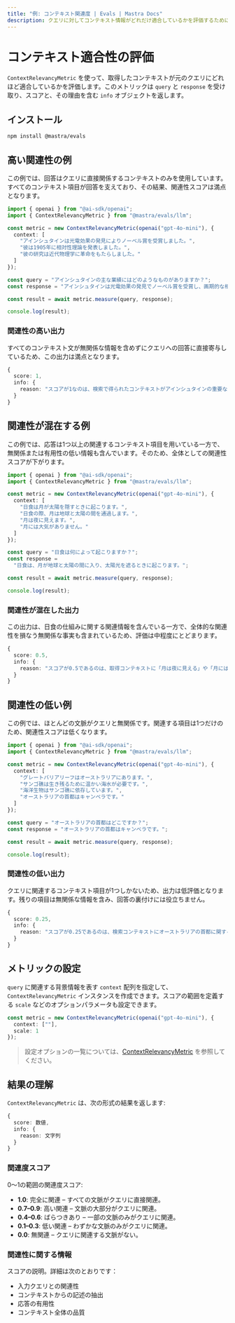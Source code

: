 ```yaml
---
title: "例: コンテキスト関連度 | Evals | Mastra Docs"
description: クエリに対してコンテキスト情報がどれだけ適合しているかを評価するために、コンテキスト関連度メトリックを用いる例。
---
```




# コンテキスト適合性の評価

<ScorerCallout />

`ContextRelevancyMetric` を使って、取得したコンテキストが元のクエリにどれほど適合しているかを評価します。このメトリックは `query` と `response` を受け取り、スコアと、その理由を含む `info` オブジェクトを返します。

## インストール

```bash copy
npm install @mastra/evals
```


## 高い関連性の例

この例では、回答はクエリに直接関係するコンテキストのみを使用しています。すべてのコンテキスト項目が回答を支えており、その結果、関連性スコアは満点となります。

```typescript filename="src/example-high-context-relevancy.ts" showLineNumbers copy
import { openai } from "@ai-sdk/openai";
import { ContextRelevancyMetric } from "@mastra/evals/llm";

const metric = new ContextRelevancyMetric(openai("gpt-4o-mini"), {
  context: [
    "アインシュタインは光電効果の発見によりノーベル賞を受賞しました。",
    "彼は1905年に相対性理論を発表しました。",
    "彼の研究は近代物理学に革命をもたらしました。"
  ]
});

const query = "アインシュタインの主な業績にはどのようなものがありますか？";
const response = "アインシュタインは光電効果の発見でノーベル賞を受賞し、画期的な相対性理論を発表しました。";

const result = await metric.measure(query, response);

console.log(result);
```


### 関連性の高い出力

すべてのコンテキスト文が無関係な情報を含めずにクエリへの回答に直接寄与しているため、この出力は満点となります。

```typescript
{
  score: 1,
  info: {
    reason: "スコアが1なのは、検索で得られたコンテキストがアインシュタインの重要な業績を強調し、入力に直接対応していて、完全に関連しているためです。"
  }
}
```


## 関連性が混在する例

この例では、応答は1つ以上の関連するコンテキスト項目を用いている一方で、無関係または有用性の低い情報も含んでいます。そのため、全体としての関連性スコアが下がります。

```typescript filename="src/example-mixed-context-relevancy.ts" showLineNumbers copy
import { openai } from "@ai-sdk/openai";
import { ContextRelevancyMetric } from "@mastra/evals/llm";

const metric = new ContextRelevancyMetric(openai("gpt-4o-mini"), {
  context: [
    "日食は月が太陽を隠すときに起こります。",
    "日食の際、月は地球と太陽の間を通過します。",
    "月は夜に見えます。",
    "月には大気がありません。"
  ]
});

const query = "日食は何によって起こりますか？";
const response =
  "日食は、月が地球と太陽の間に入り、太陽光を遮るときに起こります。";

const result = await metric.measure(query, response);

console.log(result);
```


### 関連性が混在した出力

この出力は、日食の仕組みに関する関連情報を含んでいる一方で、全体的な関連性を損なう無関係な事実も含まれているため、評価は中程度にとどまります。

```typescript
{
  score: 0.5,
  info: {
    reason: "スコアが0.5であるのは、取得コンテキストに「月は夜に見える」や「月には大気がない」といった入力に無関係な記述が含まれており、日食の原因の説明になっていないためです。関連性のある情報が不足していることから、コンテキストの関連性スコアが大きく低下しています。"
  }
}
```


## 関連性の低い例

この例では、ほとんどの文脈がクエリと無関係です。関連する項目は1つだけのため、関連性スコアは低くなります。

```typescript filename="src/example-low-context-relevancy.ts" showLineNumbers copy
import { openai } from "@ai-sdk/openai";
import { ContextRelevancyMetric } from "@mastra/evals/llm";

const metric = new ContextRelevancyMetric(openai("gpt-4o-mini"), {
  context: [
    "グレートバリアリーフはオーストラリアにあります。",
    "サンゴ礁は生き残るために温かい海水が必要です。",
    "海洋生物はサンゴ礁に依存しています。",
    "オーストラリアの首都はキャンベラです。"
  ]
});

const query = "オーストラリアの首都はどこですか？";
const response = "オーストラリアの首都はキャンベラです。";

const result = await metric.measure(query, response);

console.log(result);
```


### 関連性の低い出力

クエリに関連するコンテキスト項目が1つしかないため、出力は低評価となります。残りの項目は無関係な情報を含み、回答の裏付けには役立ちません。

```typescript
{
  score: 0.25,
  info: {
    reason: "スコアが0.25であるのは、検索コンテキストにオーストラリアの首都に関する入力質問とまったく無関係な記述が含まれているためです。たとえば「The Great Barrier Reef is in Australia」や「Coral reefs need warm water to survive」といった文は、首都に関する地理的・政治的情報を提供しておらず、結果として質問に答えていません。"
  }
}
```


## メトリックの設定

`query` に関連する背景情報を表す `context` 配列を指定して、`ContextRelevancyMetric` インスタンスを作成できます。スコアの範囲を定義する `scale` などのオプションパラメータも設定できます。

```typescript showLineNumbers copy
const metric = new ContextRelevancyMetric(openai("gpt-4o-mini"), {
  context: [""],
  scale: 1
});
```

> 設定オプションの一覧については、[ContextRelevancyMetric](/reference/evals/context-relevancy.mdx) を参照してください。


## 結果の理解

`ContextRelevancyMetric` は、次の形式の結果を返します:

```typescript
{
  score: 数値,
  info: {
    reason: 文字列
  }
}
```


### 関連度スコア

0〜1の範囲の関連度スコア:

- **1.0**: 完全に関連 – すべての文脈がクエリに直接関連。
- **0.7–0.9**: 高い関連 – 文脈の大部分がクエリに関連。
- **0.4–0.6**: ばらつきあり – 一部の文脈のみがクエリに関連。
- **0.1–0.3**: 低い関連 – わずかな文脈のみがクエリに関連。
- **0.0**: 無関連 – クエリに関連する文脈がない。

### 関連性に関する情報

スコアの説明。詳細は次のとおりです：

- 入力クエリとの関連性
- コンテキストからの記述の抽出
- 応答の有用性
- コンテキスト全体の品質

<GithubLink
  outdated={true}
  marginTop='mt-16'
  link="https://github.com/mastra-ai/mastra/blob/main/examples/basics/evals/context-relevancy"
/>